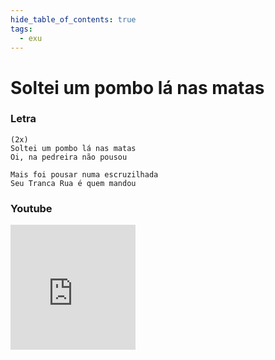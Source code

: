 ```yaml
---
hide_table_of_contents: true
tags:
  - exu
---
```


# Soltei um pombo lá nas matas

### Letra

```text
(2x)
Soltei um pombo lá nas matas
Oi, na pedreira não pousou

Mais foi pousar numa escruzilhada
Seu Tranca Rua é quem mandou
```

### Youtube

<iframe
  width="200"
  height="200"
  src="https://www.youtube.com/embed/8tImAN5cxg8"
  title="YouTube video player"
  frameborder="0"
  allow="accelerometer; autoplay; clipboard-write; encrypted-media; gyroscope; picture-in-picture; web-share"
  referrerpolicy="strict-origin-when-cross-origin"
  allowfullscreen
></iframe>

